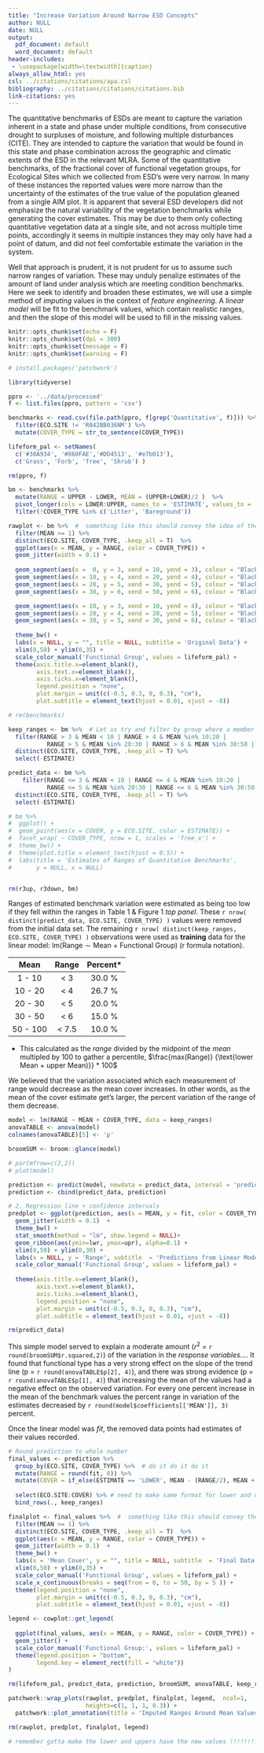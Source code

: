 ```yaml
---
title: "Increase Variation Around Narrow ESD Concepts"
author: NULL
date: NULL
output:
  pdf_document: default
  word_document: default
header-includes:
 - \usepackage[width=\textwidth]{caption}
always_allow_html: yes
csl: ../citations/citations/apa.csl
bibliography: ../citations/citations/citations.bib
link-citations: yes
---
```


The quantitative benchmarks of ESDs are meant to capture the variation inherent in a state and phase under multiple conditions, from consecutive drought to surpluses of moisture, and following multiple disturbances (CITE). They are intended to capture the variation that would be found in this state and phase combination across the geographic and climatic extents of the ESD in the relevant MLRA. Some of the quantitative benchmarks, of the fractional cover of functional vegetation groups, for Ecological Sites which we collected from ESD's were very narrow. In many of these instances the reported values were more narrow than the uncertainty of the estimates of the true value of the population gleaned from a single AIM plot. It is apparent that several ESD developers did not emphasize the natural variability of the vegetation benchmarks while generating the cover estimates. This may be due to them only collecting quantitative vegetation data at a single site, and not across multiple time points, accordingly it seems in multiple instances they may only have had a point of datum, and did not feel comfortable estimate the variation in the system. 

Well that approach is prudent, it is not prudent for us to assume such narrow ranges of variation. These may unduly penalize estimates of the amount of land under analysis which are meeting condition benchmarks. Here we seek to identify and broaden these estimates, we will use a simple method of *imputing* values in the context of *feature engineering*. A *linear model* will be fit to the benchmark values, which contain realistic ranges, and then the slope of this model will be used to fill in the missing values.  

```r
knitr::opts_chunk$set(echo = F)
knitr::opts_chunk$set(dpi = 300) 
knitr::opts_chunk$set(message = F)
knitr::opts_chunk$set(warning = F)
```

```r
# install.packages('patchwork')
```

```r
library(tidyverse)
```


```r
ppro <- '../data/processed'
f <- list.files(ppro, pattern = 'csv')

benchmarks <- read.csv(file.path(ppro, f[grep('Quantitative', f)])) %>% 
  filter(ECO.SITE != 'R042BB036NM') %>% 
  mutate(COVER_TYPE = str_to_sentence(COVER_TYPE))

lifeform_pal <- setNames(
  c('#30A934', '#860FAE','#DD4513', '#e7b013'),
  c('Grass', 'Forb', 'Tree', 'Shrub') )

rm(ppro, f)
```

```r

bm <- benchmarks %>% 
  mutate(RANGE = UPPER - LOWER, MEAN = (UPPER+LOWER)/2 )  %>% 
  pivot_longer(cols = LOWER:UPPER, names_to = 'ESTIMATE', values_to = 'COVER')  %>% 
  filter(!COVER_TYPE %in% c('Litter', 'Bareground'))

rawplot <- bm %>%  #  something like this should convey the idea of the lower left quad being off... 
  filter(MEAN >= 1) %>% 
  distinct(ECO.SITE, COVER_TYPE, .keep_all = T)  %>% 
  ggplot(aes(x = MEAN, y = RANGE, color = COVER_TYPE)) +
  geom_jitter(width = 0.1) +
  
  geom_segment(aes(x =  0, y = 3, xend = 10, yend = 3), colour = "Black", lty = 2) +
  geom_segment(aes(x = 10, y = 4, xend = 20, yend = 4), colour = "Black", lty = 2) +
  geom_segment(aes(x = 20, y = 5, xend = 30, yend = 5), colour = "Black", lty = 2) +
  geom_segment(aes(x = 30, y = 6, xend = 50, yend = 6), colour = "Black", lty = 2) +

  geom_segment(aes(x = 10, y = 3, xend = 10, yend = 4), colour = "Black", lty = 2) +
  geom_segment(aes(x = 20, y = 4, xend = 20, yend = 5), colour = "Black", lty = 2) +
  geom_segment(aes(x = 30, y = 5, xend = 30, yend = 6), colour = "Black", lty = 2) +
  
  theme_bw() +
  labs(x = NULL, y = "", title = NULL, subtitle = 'Original Data') + 
  xlim(0,50) + ylim(0,35) +
  scale_color_manual('Functional Group', values = lifeform_pal) +
  theme(axis.title.x=element_blank(),
        axis.text.x=element_blank(),
        axis.ticks.x=element_blank(),
        legend.position = "none",
        plot.margin = unit(c(-0.5, 0.3, 0, 0.3), "cm"),
        plot.subtitle = element_text(hjust = 0.01, vjust = -8))

# rm(benchmarks)
```

```r

keep_ranges <- bm %>%  # Let us try and filter by group where a member meets these conditions.
  filter(RANGE > 3 & MEAN < 10 | RANGE > 4 & MEAN %in% 10:20 |
           RANGE > 5 & MEAN %in% 20:30 | RANGE > 6 & MEAN %in% 30:50 | RANGE > 7.5 & MEAN > 50) %>%  
  distinct(ECO.SITE, COVER_TYPE, .keep_all = T) %>% 
  select(-ESTIMATE)

predict_data <- bm %>%  
    filter(RANGE <= 3 & MEAN < 10 | RANGE <= 4 & MEAN %in% 10:20 |
           RANGE <= 5 & MEAN %in% 20:30 | RANGE <= 6 & MEAN %in% 30:50 | RANGE <= 7.5 & MEAN > 50) %>%  
  distinct(ECO.SITE, COVER_TYPE, .keep_all = T) %>% 
  select(-ESTIMATE)

# bm %>% 
#  ggplot() +
#  geom_point(aes(x = COVER, y = ECO.SITE, color = ESTIMATE)) +
#  facet_wrap( ~ COVER_TYPE, nrow = 1, scales = 'free_x') +
#  theme_bw() + 
#  theme(plot.title = element_text(hjust = 0.5)) +
#  labs(title = 'Estimates of Ranges of Quantitative Benchmarks',
#       y = NULL, x = NULL)


rm(r3up, r3down, bm)
```


Ranges of estimated benchmark variation were estimated as being too low if they fell within the ranges in Table 1 & Figure 1 *top panel*. These `r nrow( distinct(predict_data, ECO.SITE, COVER_TYPE) )` values were removed from the initial data set. The remaining `r nrow( distinct(keep_ranges, ECO.SITE, COVER_TYPE) )` observations were used as **training** data for the linear model:  $\text{lm(Range} \sim  \text{Mean + Functional Group)}$ (r formula notation). 

   Mean        Range       Percent*
---------    ----------   ----------
 1 -  10         < 3         30.0 %
10 -  20         < 4         26.7 %
20 -  30         < 5         20.0 %
30 -  50         < 6         15.0 %
50 - 100         < 7.5       10.0 %

* This calculated as the *range* divided by the midpoint of the *mean* multipled by 100 to gather a percentile, $\frac{max(Range)} {\text{lower Mean + upper Mean)}} * 100$ 

We believed that the variation associated which each measurement of range would decrease as the mean cover increases. In other words, as the mean of the cover estimate get's larger, the percent variation of the range of them decrease. 

```r

model <- lm(RANGE ~ MEAN + COVER_TYPE, data = keep_ranges)
anovaTABLE <- anova(model)
colnames(anovaTABLE)[5] <- 'p'

broomSUM <- broom::glance(model)

# par(mfrow=c(2,2))
# plot(model)

prediction <- predict(model, newdata = predict_data, interval = 'prediction', level = 0.8)
prediction <- cbind(predict_data, prediction)

# 2. Regression line + confidence intervals
predplot <- ggplot(prediction, aes(x = MEAN, y = fit, color = COVER_TYPE)) +
  geom_jitter(width = 0.1)  + 
  theme_bw() +
  stat_smooth(method = "lm", show.legend = NULL)+
  geom_ribbon(aes(ymin=lwr, ymax=upr), alpha=0.1) + 
  xlim(0,50) + ylim(0,30) +
  labs(x = NULL, y = 'Range', subtitle  = 'Predictions from Linear Models', title = NULL) +
  scale_color_manual('Functional Group', values = lifeform_pal) +
  
  theme(axis.title.x=element_blank(),
        axis.text.x=element_blank(),
        axis.ticks.x=element_blank(), 
        legend.position = "none",
        plot.margin = unit(c(-0.5, 0.3, 0, 0.3), "cm"),
        plot.subtitle = element_text(hjust = 0.01, vjust = -8))

rm(predict_data)
```


This simple model served to explain a moderate amount ($r^2$  = `r round(broomSUM$r.squared,2)`) of the variation in the *response variables...*. It found that functional type has a very strong effect on the slope of the trend line (p = `r round(anovaTABLE$p[2], 4)`), and there was strong evidence (p = `r round(anovaTABLE$p[1], 4)`) that increasing the mean of the values had a negative effect on the observed variation. For every one percent increase in the mean of the benchmark values the percent range in variation of the estimates decreased by `r round(model$coefficients[['MEAN']], 3)` percent. 

Once the linear model was *fit*, the removed data points had estimates of their values recorded. 

```r

# Round prediction to whole number
final_values <- prediction %>% 
  group_by(ECO.SITE, COVER_TYPE) %>%  # do it do it do it
  mutate(RANGE = round(fit, 0)) %>% 
  mutate(COVER = if_else(ESTIMATE == 'LOWER', MEAN - (RANGE/2), MEAN + (RANGE/2)))
  
  select(ECO.SITE:COVER) %>% # need to make same format for lower and upper 
  bind_rows(., keep_ranges)

finalplot <- final_values %>%  #  something like this should convey the idea of the lower left quad being off... 
  filter(MEAN >= 1) %>% 
  distinct(ECO.SITE, COVER_TYPE, .keep_all = T)  %>% 
  ggplot(aes(x = MEAN, y = RANGE, color = COVER_TYPE)) +
  geom_jitter(width = 0.1)  +
  theme_bw() +
  labs(x = 'Mean Cover', y = "", title = NULL, subtitle  = 'Final Data with Imputed Values') +
  xlim(0,50) + ylim(0,35) +
  scale_color_manual('Functional Group', values = lifeform_pal) +
  scale_x_continuous(breaks = seq(from = 0, to = 50, by = 5 )) + 
  theme(legend.position = "none",
        plot.margin = unit(c(-0.5, 0.3, 0, 0.3), "cm"),
        plot.subtitle = element_text(hjust = 0.01, vjust = -8)) 

legend <- cowplot::get_legend(
     
  ggplot(final_values, aes(x = MEAN, y = RANGE, color = COVER_TYPE)) +
  geom_jitter() +
  scale_color_manual('Functional Group:', values = lifeform_pal) +
  theme(legend.position = "bottom",
        legend.key = element_rect(fill = "white"))
)

rm(lifeform_pal, predict_data, prediction, broomSUM, anovaTABLE, keep_ranges, model)
```


```r

patchwork::wrap_plots(rawplot, predplot, finalplot, legend,  ncol=1, 
                      heights=c(1, 1, 1, 0.3)) +
  patchwork::plot_annotation(title = 'Imputed Ranges Around Mean Values')

```

```r
rm(rawplot, predplot, finalplot, legend)
```

```r

# remember gotta make the lower and uppers have the new values !!!!!!!!!!!!!!
```


